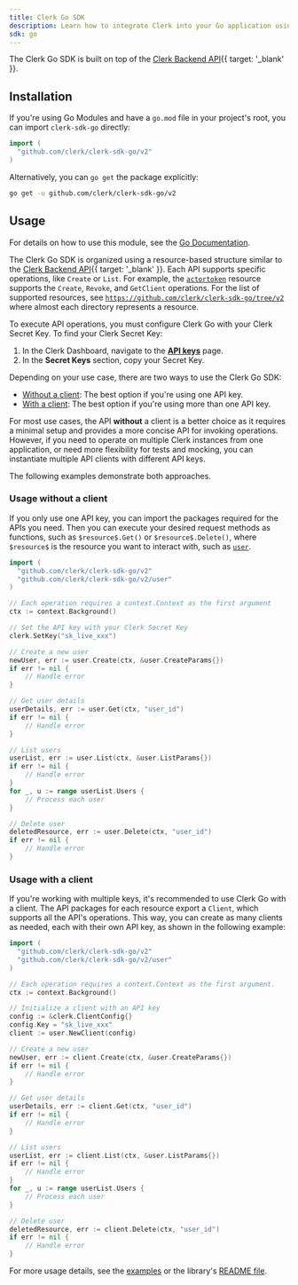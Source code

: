 ```yaml
---
title: Clerk Go SDK
description: Learn how to integrate Clerk into your Go application using the Clerk Go SDK.
sdk: go
---
```


The Clerk Go SDK is built on top of the [Clerk Backend API](/docs/reference/backend-api){{ target: '_blank' }}.

## Installation

If you're using Go Modules and have a `go.mod` file in your project's root, you can import `clerk-sdk-go` directly:

```go
import (
  "github.com/clerk/clerk-sdk-go/v2"
)
```

Alternatively, you can `go get` the package explicitly:

```sh {{ filename: 'terminal' }}
go get -u github.com/clerk/clerk-sdk-go/v2
```

## Usage

For details on how to use this module, see the [Go Documentation](https://pkg.go.dev/github.com/clerk/clerk-sdk-go/v2).

The Clerk Go SDK is organized using a resource-based structure similar to the [Clerk Backend API](/docs/reference/backend-api){{ target: '_blank' }}. Each API supports specific operations, like `Create` or `List`. For example, the [`actortoken`](https://github.com/clerk/clerk-sdk-go/blob/v2/actortoken/api.go) resource supports the `Create`, `Revoke`, and `GetClient` operations. For the list of supported resources, see [`https://github.com/clerk/clerk-sdk-go/tree/v2`](https://github.com/clerk/clerk-sdk-go/tree/v2) where almost each directory represents a resource.

To execute API operations, you must configure Clerk Go with your Clerk Secret Key. To find your Clerk Secret Key:

1. In the Clerk Dashboard, navigate to the [**API keys**](https://dashboard.clerk.com/last-active?path=api-keys) page.
1. In the **Secret Keys** section, copy your Secret Key.

Depending on your use case, there are two ways to use the Clerk Go SDK:

- [Without a client](#usage-without-a-client): The best option if you're using one API key.
- [With a client](#usage-with-a-client): The best option if you're using more than one API key.

For most use cases, the API **without** a client is a better choice as it requires a minimal setup and provides a more concise API for invoking operations. However, if you need to operate on multiple Clerk instances from one application, or need more flexibility for tests and mocking, you can instantiate multiple API clients with different API keys.

The following examples demonstrate both approaches.

### Usage without a client

If you only use one API key, you can import the packages required for the APIs you need. Then you can execute your desired request methods as functions, such as `$resource$.Get()` or `$resource$.Delete()`, where `$resource$` is the resource you want to interact with, such as [`user`](https://github.com/clerk/clerk-sdk-go/blob/v2/user/api.go).

```go
import (
  "github.com/clerk/clerk-sdk-go/v2"
  "github.com/clerk/clerk-sdk-go/v2/user"
)

// Each operation requires a context.Context as the first argument
ctx := context.Background()

// Set the API key with your Clerk Secret Key
clerk.SetKey("sk_live_xxx")

// Create a new user
newUser, err := user.Create(ctx, &user.CreateParams{})
if err != nil {
    // Handle error
}

// Get user details
userDetails, err := user.Get(ctx, "user_id")
if err != nil {
    // Handle error
}

// List users
userList, err := user.List(ctx, &user.ListParams{})
if err != nil {
    // Handle error
}
for _, u := range userList.Users {
    // Process each user
}

// Delete user
deletedResource, err := user.Delete(ctx, "user_id")
if err != nil {
    // Handle error
}
```

### Usage with a client

If you're working with multiple keys, it's recommended to use Clerk Go with a client. The API packages for each
resource export a `Client`, which supports all the API's operations.
This way, you can create as many clients as needed, each with their own API key, as shown in the following example:

```go
import (
  "github.com/clerk/clerk-sdk-go/v2"
  "github.com/clerk/clerk-sdk-go/v2/user"
)

// Each operation requires a context.Context as the first argument.
ctx := context.Background()

// Initialize a client with an API key
config := &clerk.ClientConfig{}
config.Key = "sk_live_xxx"
client := user.NewClient(config)

// Create a new user
newUser, err := client.Create(ctx, &user.CreateParams{})
if err != nil {
    // Handle error
}

// Get user details
userDetails, err := client.Get(ctx, "user_id")
if err != nil {
    // Handle error
}

// List users
userList, err := client.List(ctx, &user.ListParams{})
if err != nil {
    // Handle error
}
for _, u := range userList.Users {
    // Process each user
}

// Delete user
deletedResource, err := client.Delete(ctx, "user_id")
if err != nil {
    // Handle error
}
```

For more usage details, see the [examples](/docs/references/go/other-examples) or the library's [README file](https://github.com/clerk/clerk-sdk-go/tree/v2).
